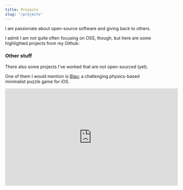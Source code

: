 ```yaml
---
title: Projects
slug: "/projects"
---
```




I am passionate about open-source software and giving back to others.

I admit I am not quite often focusing on OSS, though, but here are some highlighted projects from my Github:

<GithubProjects criteria="starred" />

### Other stuff

There also some projects I've worked that are not open-sourced (yet).

One of them I would mention is [Blau](http://blaugame.com/); a challenging physics-based minimalist puzzle game for iOS.

<Container>
  <iframe
    width="560"
    height="315"
    src="https://www.youtube.com/embed/kNVg4-tiJzA"
    frameborder="0"
    allow="accelerometer; autoplay; encrypted-media; gyroscope; picture-in-picture"
    allowfullscreen
  />
</Container>

I helped to conceive the whole design approach of the game and to implement its mechanics.

On top of Blau success, my friends and I founded a small digital games atelier & software craftwork house based in our hometown: [Xablauger Studios](https://github.com/xablauger-studios).
